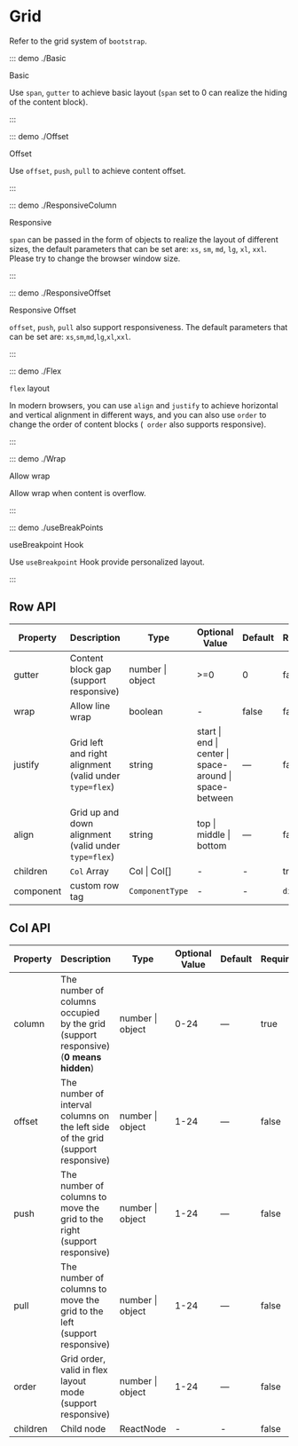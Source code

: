 # Grid

Refer to the grid system of `bootstrap`.

::: demo ./Basic

Basic

Use `span`, `gutter` to achieve basic layout (`span` set to 0 can realize the hiding of the content block).

:::

::: demo ./Offset

Offset

Use `offset`, `push`, `pull` to achieve content offset.

:::

::: demo ./ResponsiveColumn

Responsive

`span` can be passed in the form of objects to realize the layout of different sizes, the default parameters that can be set are: `xs`, `sm`, `md`, `lg`, `xl`, `xxl`. Please try to change the browser window size.

:::

::: demo ./ResponsiveOffset

Responsive Offset

`offset`, `push`, `pull` also support responsiveness. The default parameters that can be set are: `xs`,`sm`,`md`,`lg`,`xl`,`xxl`.

:::

::: demo ./Flex

`flex` layout

In modern browsers, you can use `align` and `justify` to achieve horizontal and vertical alignment in different ways, and you can also use `order` to change the order of content blocks (` order` also supports responsive).

:::

::: demo ./Wrap

Allow wrap

Allow wrap when content is overflow.

:::

::: demo ./useBreakPoints

useBreakpoint Hook

Use `useBreakpoint` Hook provide personalized layout.

:::

## Row API

| Property | Description | Type | Optional Value | Default | Require |
| --- | --- | --- | --- | --- | --- |
| gutter | Content block gap (support responsive) | number &#x007c; object | >=0 | 0 | false |
| wrap | Allow line wrap | boolean | - | false | false |
| justify | Grid left and right alignment (valid under `type=flex`) | string | start &#x007c; end &#x007c; center &#x007c; space-around &#x007c; space-between | — | false |
| align | Grid up and down alignment (valid under `type=flex`) | string | top &#x007c; middle &#x007c; bottom | — | false |
| children | `Col` Array | Col &#x007c; Col[] | - | - | true |
| component | custom row tag | `ComponentType` | - | - | `div` |

## Col API

| Property | Description | Type | Optional Value | Default | Require |
| --- | --- | --- | --- | --- | --- |
| column | The number of columns occupied by the grid (support responsive) (**0 means hidden**) | number &#x007c; object | 0-24 | — | true |
| offset | The number of interval columns on the left side of the grid (support responsive) | number &#x007c; object | 1-24 | — | false |
| push | The number of columns to move the grid to the right (support responsive) | number &#x007c; object | 1-24 | — | false |
| pull | The number of columns to move the grid to the left (support responsive) | number &#x007c; object | 1-24 | — | false |
| order | Grid order, valid in flex layout mode (support responsive) | number &#x007c; object | 1-24 | — | false |
| children | Child node | ReactNode | - | - | false |
